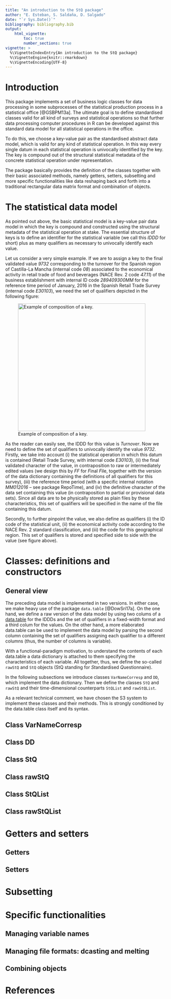 ```yaml
---
title: "An introduction to the StQ package"
author: "E. Esteban, S. Saldaña, D. Salgado"
date: "`r Sys.Date()`"
bibliography: bibliography.bib
output: 
    html_vignette:
        toc: true
        number_sections: true
vignette: >
  %\VignetteIndexEntry{An introduction to the StQ package}
  %\VignetteEngine{knitr::rmarkdown}
  %\VignetteEncoding{UTF-8}
---
```


# Introduction
This package implements a set of business logic classes for data processing in some subprocesses of the statistical production process in a statistical office [@GSBPM13a]. The ultimate goal is to define standardised classes valid for all kind of surveys and statistical operations so that further data processing computer procedures in R can be developed against this standard data model for all statistical operations in the office.

To do this, we choose a key-value pair as the standardised abstract data model, which is valid for any kind of statistical operation. In this way every single datum in each statistical operation is univocally identified by the key. The key is compound out of the structural statistical metadata of the concrete statistical operation under representation.

The package basically provides the definition of the classes together with their basic associated methods, namely getters, setters, subsetting and more specific functionalities like data reshaping back and forth into a traditional rectangular data matrix format and combination of objects.

# The statistical data model
As pointed out above, the basic statistical model is a key-value pair data model in which the key is compound and constructed using the structural metadata of the statistical operation at stake. The essential structure of keys is to define an identifier for the statistical variable (we call this *IDDD* for short) plus as many qualifiers as necessary to univocally identify each value.

Let us consider a very simple example. If we are to assign a key to the final validated value *9732* corresponding to the turnover for the Spanish region of Castilla-La Mancha (internal code *08*) associated to the economical activity in retail trade of food and beverages (NACE Rev. 2 code *47.11*) of the business establishment with internal ID code *289409300MM* for the reference time period of January, 2016 in the Spanish Retail Trade Survey (internal code *E30103*), we need the set of qualifiers depicted in the following figure:

![Example of composition of a key.](RepoDataModel.png){ width=400px }

As the reader can easily see, the IDDD for this value is *Turnover*. Now we need to define the set of qualifiers to univocally identify the value *9732*. Firstly, we take into account (i) the statistical operation in which this datum is contained (Retail Trade Survey, with internal code *E30103*), (ii) the final validated character of the value, in contraposition to raw or intermediately edited values (we design this by *FF* for *F*inal *F*ile, together with the version of the data dictionary containing the definitions of all qualifiers for this survey), (iii) the reference time period (with a specific internal notation *MM012016* -- see package RepoTime), and (iv) the definitive character of the data set containing this value (in contraposition to partial or provisional data sets). Since all data are to be physically stored as plain files by these characteristics, this set of qualifiers will be specified in the name of the file containing this datum.

Secondly, to further pinpoint the value, we also define as qualifiers (i) the ID code of the statistical unit, (ii) the economical activity code according to the NACE Rev. 2 standard classification, and (iii) the code for this geographical region. This set of qualifiers is stored and specified side to side with the value (see figure above).



# Classes: definitions and constructors

## General view

The preceding data model is implemented in two versions. In either case, we make heavy use of the package `data.table` [@DowSri17a]. On the one hand, we define a raw version of the data model by using two colums of a [data.table](https://CRAN.R-project.org/package=data.table) for the IDDDs and the set of qualifiers in a fixed-width format and a third colum for the values. On the other hand, a more elaborated data.table can be used to implement the data model by parsing the second column containing the set of qualifiers assigning each qualifier to a different columns (thus, the number of columns is variable).

With a functional-paradigm motivation, to understand the contents of each data.table a data dictionary is attached to them specifying the characteristics of each variable. All together, thus, we define the so-called `rawStQ` and `StQ` objects (StQ standing for *St*andardised *Q*uestionnaire).

In the following subsections we introduce classes `VarNameCorresp` and `DD`, which implement the data dictionary. Then we define the classes `StQ` and `rawStQ` and their time-dimensional counterparts `StQList` and `rawStQList`.

As a relevant technical comment, we have chosen the S3 system to implement these classes and their methods. This is strongly conditioned by the data.table class itself and its syntax. 

## Class **VarNameCorresp**

## Class **DD**

## Class **StQ**

## Class **rawStQ**

## Class **StQList**

## Class **rawStQList**

# Getters and setters

## Getters

## Setters

# Subsetting

# Specific functionalities

## Managing variable names

## Managing file formats: dcasting and melting

## Combining objects

# References
